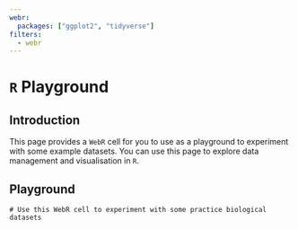 ```yaml
---
webr:
  packages: ["ggplot2", "tidyverse"]
filters:
  - webr
---
```


# `R` Playground

## Introduction

This page provides a `WebR` cell for you to use as a playground to experiment with some example datasets. You can use this page to explore data management and visualisation in `R`.

## Playground

```webr-r
# Use this WebR cell to experiment with some practice biological datasets
```
